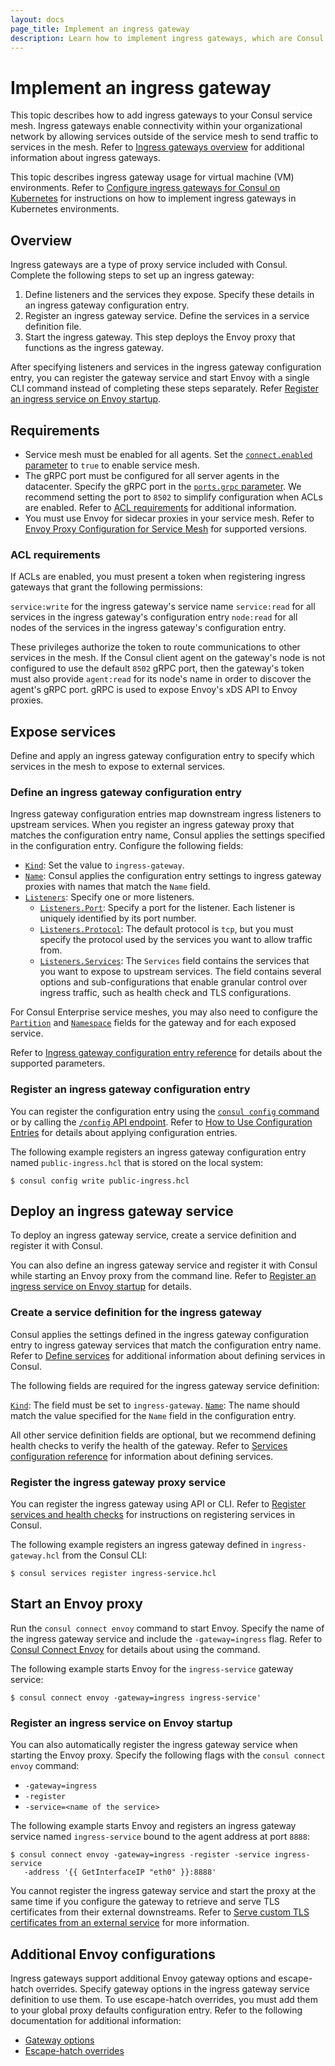 ```yaml
---
layout: docs
page_title: Implement an ingress gateway
description: Learn how to implement ingress gateways, which are Consul service mesh constructs that listen for requests from external network locations and route authorized traffic to destinations in the service mesh.
---
```


# Implement an ingress gateway

This topic describes how to add ingress gateways to your Consul service mesh. Ingress gateways enable connectivity within your organizational network by allowing services outside of the service mesh to send traffic to services in the mesh. Refer to [Ingress gateways overview](/consul/docs/connect/gateways/ingress-gateway/) for additional information about ingress gateways. 

This topic describes ingress gateway usage for virtual machine (VM) environments. Refer to [Configure ingress gateways for Consul on Kubernetes](/consul/docs/k8s/connect/ingress-gateways) for instructions on how to implement ingress gateways in Kubernetes environments.

## Overview

Ingress gateways are a type of proxy service included with Consul. Complete the following steps to set up an ingress gateway:

1. Define listeners and the services they expose. Specify these details in an ingress gateway configuration entry.
1. Register an ingress gateway service. Define the services in a service definition file.
1. Start the ingress gateway. This step deploys the Envoy proxy that functions as the ingress gateway.

After specifying listeners and services in the  ingress gateway configuration entry, you can register the gateway service and start Envoy with a single CLI command instead of completing these steps separately. Refer [Register an ingress service on Envoy startup](#register-an-ingress-service-on-envoy-startup).

## Requirements
- Service mesh must be enabled for all agents. Set the [`connect.enabled` parameter](/consul/docs/agent/config/config-files#connect) to `true` to enable service mesh.
- The gRPC port must be configured for all server agents in the datacenter. Specify the gRPC port in the [`ports.grpc` parameter](/consul/docs/agent/config/config-files#grpc_port). We recommend setting the port to `8502` to simplify configuration when ACLs are enabled. Refer to [ACL requirements](#acl-requirements) for additional information.
- You must use Envoy for sidecar proxies in your service mesh. Refer to [Envoy Proxy Configuration for Service Mesh](/consul/docs/connect/proxies/envoy) for supported versions. 
### ACL requirements
If ACLs are enabled, you must present a token when registering ingress gateways that grant the following permissions:

`service:write` for the ingress gateway's service name 
`service:read` for all services in the ingress gateway's configuration entry
`node:read` for all nodes of the services in the ingress gateway's configuration entry.

These privileges authorize the token to route communications to other services in the mesh. If the Consul client agent on the gateway's node is not configured to use the default `8502` gRPC port, then the gateway's token must also provide `agent:read` for its node's name in order to discover the agent's gRPC port. gRPC is used to expose Envoy's xDS API to Envoy proxies. 

## Expose services

Define and apply an ingress gateway configuration entry to specify which services in the mesh to expose to external services.  
### Define an ingress gateway configuration entry
Ingress gateway configuration entries map downstream ingress listeners to upstream services. When you register an ingress gateway proxy that matches the configuration entry name, Consul applies the settings specified in the configuration entry. Configure the following fields:

- [`Kind`](/consul/docs/connect/config-entries/ingress-gateway#kind): Set the value to `ingress-gateway`.
- [`Name`](/consul/docs/connect/config-entries/ingress-gateway#name): Consul applies the configuration entry settings to ingress gateway proxies with names that match the `Name` field.  
- [`Listeners`](/consul/docs/connect/config-entries/ingress-gateway#listeners): Specify one or more listeners.
   - [`Listeners.Port`](/consul/docs/connect/config-entries/ingress-gateway#listeners-port): Specify a port for the listener. Each listener is uniquely identified by its port number.
   - [`Listeners.Protocol`](/consul/docs/connect/config-entries/ingress-gateway#listeners-protocol): The default protocol is `tcp`, but you must specify the protocol used by the services you want to allow traffic from.
   - [`Listeners.Services`](/consul/docs/connect/config-entries/ingress-gateway#listeners-services): The `Services` field contains the services that you want to expose to upstream services. The field contains several options and sub-configurations that enable granular control over ingress traffic, such as health check and TLS configurations.  

For Consul Enterprise service meshes, you may also need to configure the [`Partition`](/consul/docs/connect/config-entries/ingress-gateway#partition) and [`Namespace`](/consul/docs/connect/config-entries/ingress-gateway#namespace) fields for the gateway and for each exposed service. 

Refer to [Ingress gateway configuration entry reference](/consul/docs/connect/config-entries/ingress-gateway) for details about the supported parameters. 
###  Register an ingress gateway configuration entry

You can register the configuration entry using the [`consul config` command](/consul/commands/config) or by calling the [`/config` API endpoint](/consul/api-docs/config). Refer to [How to Use Configuration Entries](/consul/docs/agent/config-entries) for details about applying configuration entries. 

The following example registers an ingress gateway configuration entry named `public-ingress.hcl` that is stored on the local system:

```shell-session
$ consul config write public-ingress.hcl
```
## Deploy an ingress gateway service

To deploy an ingress gateway service, create a service definition and register it with Consul. 

You can also define an ingress gateway service and register it with Consul while starting an Envoy proxy from the command line. Refer to [Register an ingress service on Envoy startup](#register-an-ingress-service-on-envoy-startup) for details.
### Create a service definition for the ingress gateway 

Consul applies the settings defined in the ingress gateway configuration entry to ingress gateway services that match the configuration entry name. Refer to [Define services](/consul/docs/services/usage/define-services) for additional information about defining services in Consul. 

The following fields are required for the ingress gateway service definition:

[`Kind`](/consul/docs/services/configuration/services-configuration-reference#kind): The field must be set to `ingress-gateway`.
[`Name`](/consul/docs/services/configuration/services-configuration-reference#name): The name should match the value specified for the `Name` field in the configuration entry.

All other service definition fields are optional, but we recommend defining health checks to verify the health of the gateway. Refer to [Services configuration reference](/consul/docs/services/configuration/services-configuration-reference) for information about defining services. 

### Register the ingress gateway proxy service
 
You can register the ingress gateway using API or CLI. Refer to [Register services and health checks](/consul/docs/services/usage/register-services-checks) for instructions on registering services in Consul. 

The following example registers an ingress gateway defined in `ingress-gateway.hcl` from the Consul CLI:

```shell-session
$ consul services register ingress-service.hcl
```
## Start an Envoy proxy

Run the `consul connect envoy` command to start Envoy. Specify the name of the ingress gateway service and include the `-gateway=ingress` flag. Refer to [Consul Connect Envoy](/consul/commands/connect/envoy) for details about using the command.

The following example starts Envoy for the `ingress-service` gateway service:

```shell-session
$ consul connect envoy -gateway=ingress ingress-service'
```

### Register an ingress service on Envoy startup

You can also automatically register the ingress gateway service when starting the Envoy proxy. Specify the following flags with the `consul connect envoy` command:  

- `-gateway=ingress`
- `-register`
- `-service=<name of the service>`

The following example starts Envoy and registers an ingress gateway service named `ingress-service` bound to the agent address at port `8888`: 

```shell-session
$ consul connect envoy -gateway=ingress -register -service ingress-service
   -address '{{ GetInterfaceIP "eth0" }}:8888'
```
You cannot register the ingress gateway service and start the proxy at the same time if you configure the gateway to retrieve and serve TLS certificates from their external downstreams. Refer to [Serve custom TLS certificates from an external service](/consul/docs/connect/gateways/ingress-gateway/tls-external-service) for more information.

## Additional Envoy configurations

Ingress gateways support additional Envoy gateway options and escape-hatch overrides. Specify gateway options in the ingress gateway service definition to use them. To use escape-hatch overrides, you must add them to your global proxy defaults configuration entry. Refer to the following documentation for additional information:

- [Gateway options](/consul/docs/connect/proxies/envoy#gateway-options)
- [Escape-hatch overrides](/consul/docs/connect/proxies/envoy#escape-hatch-overrides) 
